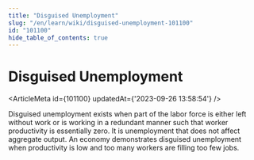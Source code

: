 ```yaml
---
title: "Disguised Unemployment"
slug: "/en/learn/wiki/disguised-unemployment-101100"
id: "101100"
hide_table_of_contents: true
---
```



# Disguised Unemployment

<ArticleMeta id={101100} updatedAt={'2023-09-26 13:58:54'} />
<div className='border-solid border-b border-t-0 my-4 border-[var(--ifm-color-gray-300)]' />

Disguised unemployment exists when part of the labor force is either left without work or is working in a redundant manner such that worker productivity is essentially zero. It is unemployment that does not affect aggregate output. An economy demonstrates disguised unemployment when productivity is low and too many workers are filling too few jobs.
